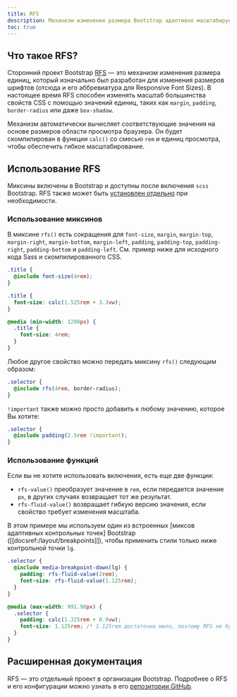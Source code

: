```yaml
---
title: RFS
description: Механизм изменения размера Bootstrap адаптивно масштабирует общие свойства CSS, чтобы лучше использовать доступное пространство между окнами просмотра и устройствами.
toc: true
---
```


## Что такое RFS?

Сторонний проект Bootstrap [RFS](https://github.com/twbs/rfs/tree/[[config:rfs_version]]) — это механизм изменения размера единиц, который изначально был разработан для изменения размеров шрифтов (отсюда и его аббревиатура для Responsive Font Sizes). В настоящее время RFS способен изменять масштаб большинства свойств CSS с помощью значений единиц, таких как `margin`, `padding`, `border-radius` или даже `box-shadow`.

Механизм автоматически вычисляет соответствующие значения на основе размеров области просмотра браузера. Он будет скомпилирован в функции `calc()` со смесью `rem` и единиц просмотра, чтобы обеспечить гибкое масштабирование.

## Использование RFS

Миксины включены в Bootstrap и доступны после включения `scss` Bootstrap. RFS также может быть [установлен отдельно](https://github.com/twbs/rfs/tree/[[config:rfs_version]]#installation) при необходимости.

### Использование миксинов

В миксине `rfs()` есть сокращения для `font-size`, `margin`, `margin-top`, `margin-right`, `margin-bottom`, `margin-left`, `padding`, `padding-top`, `padding-right`, `padding-bottom` и `padding-left`. См. пример ниже для исходного кода Sass и скомпилированного CSS.

```scss
.title {
  @include font-size(4rem);
}
```

```css
.title {
  font-size: calc(1.525rem + 3.3vw);
}

@media (min-width: 1200px) {
  .title {
    font-size: 4rem;
  }
}
```

Любое другое свойство можно передать миксину `rfs()` следующим образом:

```scss
.selector {
  @include rfs(4rem, border-radius);
}
```

`!important` также можно просто добавить к любому значению, которое Вы хотите:

```scss
.selector {
  @include padding(2.5rem !important);
}
```

### Использование функций

Если вы не хотите использовать включения, есть еще две функции:

- `rfs-value()` преобразует значение в `rem`, если передается значение `px`, в других случаях возвращает тот же результат.
- `rfs-fluid-value()` возвращает гибкую версию значения, если свойство требует изменения масштаба.

В этом примере мы используем один из встроенных [миксов адаптивных контрольных точек] Bootstrap ([[docsref:/layout/breakpoints]]), чтобы применить стили только ниже контрольной точки `lg`.

```scss
.selector {
  @include media-breakpoint-down(lg) {
    padding: rfs-fluid-value(2rem);
    font-size: rfs-fluid-value(1.125rem);
  }
}
```

```css
@media (max-width: 991.98px) {
  .selector {
    padding: calc(1.325rem + 0.9vw);
    font-size: 1.125rem; /* 1.125rem достаточно мало, поэтому RFS не будет масштабировать его */
  }
}
```

## Расширенная документация

RFS — это отдельный проект в организации Bootstrap. Подробнее о RFS и его конфигурации можно узнать в его [репозитории GitHub](https://github.com/twbs/rfs/tree/[[config:rfs_version]]).
